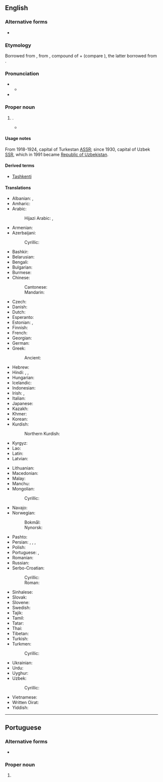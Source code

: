 ==English==
{{wikipedia}}
{{commonscat}}

===Alternative forms===
* {{l|en|Tashkand}}

===Etymology===
Borrowed from {{bor|en|ru|Ташкент}}, from {{der|en|uz|Toshkent}}, compound of {{m|uz|tosh||stone}} + {{der|en|otk|tr=kend|t=city}} (compare {{cog|tr|kent||}}), the latter borrowed from {{der|en|sog|ts=kand|t=city}}.

===Pronunciation===
* {{IPA|en|/ˌtɑːʃˈkɛnt/|/ˌtæʃˈkɛnt/}}
** {{audio|en|LL-Q1860 (eng)-Vealhurl-Tashkent.wav|Audio (UK)}}
* {{rhymes|en|ɛnt|s=2}}

===Proper noun===
{{en-proper noun}}

# {{place|en|capital city|c/Uzbekistan}}.
#* {{quote-book
|en
|year=1948
|last=Wallace
|first=Henry A.
|authorlink=Henry A. Wallace
|author2=Andrew Jacob Steiger
|title=Soviet Asia Mission
|url=https://books.google.com/books?id=tvNoAAAAMAAJ
|OCLC=1246783
|OL=6498275M
|page=103
|text=The Uzbek opera house and the Uzbek dramatic theater, both in '''Tashkent''', are of recent origin and arose under Soviet influence.}}
#: {{syn|en|Chach|q=former name}}

====Usage notes====
From 1918-1924, capital of Turkestan [[ASSR]]; since 1930, capital of Uzbek [[SSR]], which in 1991 became [[Republic of Uzbekistan]].

====Derived terms====
* [[Tashkenti]]

====Translations====
{{trans-top|capital of Uzbekistan}}
* Albanian: {{t|sq|Tashkent|m}}, {{t|sq|Tashkenti|m}} {{qualifier|definite}}
* Amharic: {{t|am|ታሽኬንት}}
* Arabic: {{t|ar|طَشْقَنْد|f}}
*: Hijazi Arabic: {{t|acw|طَاشْكَنْد|f|tr=ṭāškand}}, {{t|acw|طَشْقَند|f|tr=ṭašgand}}
* Armenian: {{t|hy|Տաշքենդ}}
* Azerbaijani: {{t+|az|Daşkənd}}
*: Cyrillic: {{t|az|Дашкәнд}}
* Bashkir: {{t|ba|Ташкент}}
* Belarusian: {{t|be|Ташке́нт|m}}
* Bengali: {{t|bn|তাশখন্দ}}
* Bulgarian: {{t|bg|Ташке́нт|m}}
* Burmese: {{t|my|[[တရှကင့်]][[မြို့]]}}
* Chinese:
*: Cantonese: {{t|yue|塔什干|tr=taap3 sap6 gon1}}
*: Mandarin: {{t+|cmn|塔什干|tr=Tǎshígān}}
* Czech: {{t+|cs|Taškent|m}}
* Danish: {{t|da|Tasjkent|n}}
* Dutch: {{t|nl|Tasjkent|n}}
* Esperanto: {{t+|eo|Taŝkento}}
* Estonian: {{t+|et|Toshkent}}, {{t|et|Taškent}}
* Finnish: {{t+|fi|Taškent}}
* French: {{t+|fr|Tachkent}}
* Georgian: {{t|ka|ტაშკენტი}}
* German: {{t+|de|Taschkent|n}}
* Greek: {{t+|el|Τασκένδη}}
*: Ancient: {{t|grc|Τσατσηνή}}
* Hebrew: {{t|he|טַשְׁקֶנְט|f|tr=tashkent}}
* Hindi: {{t|hi|ताशकंद|m}}, {{t|hi|ताशकेंत|m}}, {{t|hi|ताशक़ंद|m}}
* Hungarian: {{t+|hu|Taskent}}
* Icelandic: {{t|is|Taskent}}
* Indonesian: {{t|id|Tashkent}}
* Irish: {{t|ga|Taiscint|f}}, {{t|ga|Tashkent}}
* Italian: {{t|it|Tashkent}}
* Japanese: {{t|ja|タシケント|tr=Tashikento}}
* Kazakh: {{t|kk|Ташкент}}
* Khmer: {{t+|km|តាស្កិន}}
* Korean: {{t+|ko|^타슈켄트}}
* Kurdish:
*: Northern Kurdish: {{t+|kmr|Taşkent}}
* Kyrgyz: {{t|ky|Ташкен}}
* Lao: {{t|lo|ຕັສ​ເກັນ}}
* Latin: {{t|la|Taskentum|n}}
* Latvian: {{t|lv|Taškenta|f}}
{{trans-mid}}
* Lithuanian: {{t|lt|Taškentas|m}}
* Macedonian: {{t|mk|Ташкент|m}}
* Malay: {{t|ms|Tashkent}}
* Manchu: {{t|mnc|ᡨᠠᡧᡳᡤᠠᠨ}}
* Mongolian:
*: Cyrillic: {{t|mn|Ташкент}}
* Navajo: {{t|nv|Tʼashkʼen}}
* Norwegian:
*: Bokmål: {{t|nb|Tasjkent}}
*: Nynorsk: {{t|nn|Tasjkent}}
* Pashto: {{t|ps|تاشکند|m|tr=tāškand}}
* Persian: {{t|fa|تاشکند|tr=tâškand}}, {{t|fa|تاشکنت|tr=tâškant}}, {{t+|fa|چاچ|tr=čâč}}, {{t+|fa|شاش|tr=šâš}}
* Polish: {{t+|pl|Taszkent|m}}
* Portuguese: {{t+|pt|Tashkent|f}}, {{t|pt|Tasquente|f}}
* Romanian: {{t|ro|Tașkent}}
* Russian: {{t+|ru|Ташке́нт|m}}
* Serbo-Croatian:
*: Cyrillic: {{t|sh|Та̀шкент|m}}
*: Roman: {{t+|sh|Tàškent|m}}
* Sinhalese: {{t|si|ටෂ්කන්ට්}}
* Slovak: {{t+|sk|Taškent|m}}
* Slovene: {{t|sl|Taškent|m}}
* Swedish: {{t+|sv|Tasjkent|n}}
* Tajik: {{t+|tg|Тошканд}}
* Tamil: {{t|ta|தாஷ்கந்து}}
* Tatar: {{t|tt|Ташкәнт}}
* Thai: {{t|th|ทาชเคนต์}}
* Tibetan: {{t|bo|ཐ་ཧྲི་ཀན}}
* Turkish: {{t+|tr|Taşkent}}
* Turkmen: {{t|tk|Daşkent}}
*: Cyrillic: {{t|tk|Дашкент}}
* Ukrainian: {{t+|uk|Ташке́нт|m}}
* Urdu: {{t|ur|تاشقند|m|tr=tāśqand}}
* Uyghur: {{t|ug|تاشكەنت}}
* Uzbek: {{t|uz|Toshkent}}
*: Cyrillic: {{t|uz|Тошкент}}
* Vietnamese: {{t|vi|Ta-xken}}
* Written Oirat: {{t|xwo|ᡐᠠᠱᡍᡄᠨ}}
* Yiddish: {{t|yi|טאַשקענט|n}}
{{trans-bottom}}

----

==Portuguese==

===Alternative forms===
* {{l|pt|Tasquente}}

===Proper noun===
{{pt-proper noun|f}}

# {{place|pt|capital city|c/Uzbekistan|t1=Tashkent}}